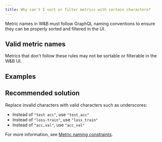 ```yaml
---
title: Why can't I sort or filter metrics with certain characters?
---
```



Metric names in W&B must follow GraphQL naming conventions to ensure they can be properly sorted and filtered in the UI.

## Valid metric names

<Text/>

Metrics that don't follow these rules may not be sortable or filterable in the W&B UI.

## Examples

<Text2/>

## Recommended solution

Replace invalid characters with valid characters such as underscores:
- Instead of `"test acc"`, use `"test_acc"`
- Instead of `"loss-train"`, use `"loss_train"`
- Instead of `"acc,val"`, use `"acc_val"`

For more information, see [Metric naming constraints](/models/track/log/#metric-naming-constraints).
